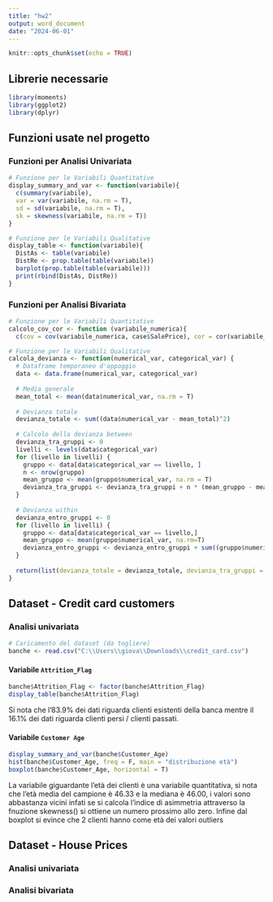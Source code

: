 ```yaml
---
title: "hw2"
output: word_document
date: "2024-06-01"
---
```


```r
knitr::opts_chunk$set(echo = TRUE)
```
## Librerie necessarie
```r
library(moments)
library(ggplot2)
library(dplyr)
```

## Funzioni usate nel progetto
### Funzioni per Analisi Univariata

```r
# Funzione per le Variabili Quantitative
display_summary_and_var <- function(variabile){
  c(summary(variabile), 
  var = var(variabile, na.rm = T), 
  sd = sd(variabile, na.rm = T),
  sk = skewness(variabile, na.rm = T))
}

# Funzione per le Variabili Qualitative
display_table <- function(variabile){
  DistAs <- table(variabile)
  DistRe <- prop.table(table(variabile))
  barplot(prop.table(table(variabile)))
  print(rbind(DistAs, DistRe))
}
```

### Funzioni per Analisi Bivariata

```r
# Funzione per le Variabili Quantitative
calcolo_cov_cor <- function (variabile_numerica){
  c(cov = cov(variabile_numerica, case$SalePrice), cor = cor(variabile_numerica, case$SalePrice))}

# Funzione per le Variabili Qualitative
calcola_devianza <- function(numerical_var, categorical_var) {
  # Dataframe temporaneo d'appoggio
  data <- data.frame(numerical_var, categorical_var)
  
  # Media generale
  mean_total <- mean(data$numerical_var, na.rm = T)
  
  # Devianza totale
  devianza_totale <- sum((data$numerical_var - mean_total)^2)
  
  # Calcolo della devianza between
  devianza_tra_gruppi <- 0
  livelli <- levels(data$categorical_var)
  for (livello in livelli) {
    gruppo <- data[data$categorical_var == livello, ]
    n <- nrow(gruppo)
    mean_gruppo <- mean(gruppo$numerical_var, na.rm = T)
    devianza_tra_gruppi <- devianza_tra_gruppi + n * (mean_gruppo - mean_total)^2
  }
  
  # Devianza within
  devianza_entro_gruppi <- 0
  for (livello in livelli) {
    gruppo <- data[data$categorical_var == livello,]
    mean_gruppo <- mean(gruppo$numerical_var, na.rm=T)
    devianza_entro_gruppi <- devianza_entro_gruppi + sum((gruppo$numerical_var - mean_gruppo)^2, na.rm=T)
  }
  
  return(list(devianza_totale = devianza_totale, devianza_tra_gruppi = devianza_tra_gruppi, devianza_entro_gruppi = devianza_entro_gruppi, eta2 = (devianza_tra_gruppi/devianza_totale)))
}
```

## Dataset - Credit card customers
### Analisi univariata

```r
# Caricamento del dataset (da togliere)
banche <- read.csv("C:\\Users\\giova\\Downloads\\credit_card.csv")
```

#### Variabile `Attrition_Flag`

```r
banche$Attrition_Flag <- factor(banche$Attrition_Flag)
display_table(banche$Attrition_Flag)
```
Si nota che l'83.9% dei dati riguarda clienti esistenti della banca mentre il 16.1% dei dati riguarda clienti persi / clienti passati.

#### Variabile `Customer Age`

```r
display_summary_and_var(banche$Customer_Age)
hist(banche$Customer_Age, freq = F, main = "distribuzione età")
boxplot(banche$Customer_Age, horizontal = T)
```
La variabile giguardante l'età dei clienti è una variabile quantitativa, si nota che l'età media del campione è 46.33 e la mediana è 46.00, i valori sono abbastanza vicini infati se si calcola l'indice di asimmetria attraverso la fnuzione skewness() si ottiene un numero prossimo allo zero. Infine dal boxplot si evince che 2 clienti hanno come età dei valori outliers

## Dataset - House Prices
### Analisi univariata
### Analisi bivariata

